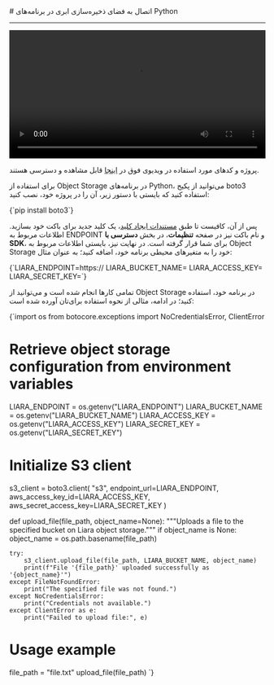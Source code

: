 

<Layout>
<Head>
<title>مستندات اتصال به Object Storage در Python - لیارا</title>
</Head>
# اتصال به فضای ذخیره‌سازی ابری در برنامه‌های Python
<hr className="mb-2" />

<video
  src="https://files.liara.ir/liara/python/python-object-storage.mp4"
  controls="controls"
  className="block w-full"
  width="100%"
/>

<div className="h-2" />
<Alert variant="success">
<p>
پروژه و کدهای مورد استفاده در ویدیوی فوق در <a href="https://github.com/liara-cloud/python-getting-started/tree/objectStorage" className="text-[#2196f3] ">اینجا</a> قابل مشاهده و دسترسی هستند.
</p>
</Alert>

برای استفاده از Object Storage در برنامه‌های Python، می‌توانید از 
پکیج <Important>boto3</Important> استفاده کنید که بایستی با دستور زیر، آن را در پروژه خود، نصب کنید:

<div className="h-2" />
<div dir='ltr'>
    <Highlight className="bash">
        {`pip install boto3`}
    </Highlight>
</div>
<div className="h-2" />

پس از آن، کافیست تا طبق <a href="/object-storage/how-tos/create-key" className="text-[#2196f3] ">مستندات ایجاد کلید</a>، یک کلید جدید برای باکت خود بسازید.
اطلاعات مربوط به ENDPOINT و نام باکت نیز در صفحه **تنظیمات**، در بخش **دسترسی با SDK**، 
برای شما قرار گرفته است.
در نهایت نیز، بایستی 
اطلاعات مربوط به Object Storage خود را 
به متغیرهای محیطی برنامه خود، اضافه کنید؛ به عنوان مثال:

<div className="h-2" />
<div dir='ltr'>
    <Highlight className="bash">
        {`LIARA_ENDPOINT=https://<Liara Bucket Endpoint>
LIARA_BUCKET_NAME=<Bucket Name>
LIARA_ACCESS_KEY=<Access Key>
LIARA_SECRET_KEY=<Secret Key>`}
    </Highlight>
</div>
<div className="h-2" />

تمامی کارها انجام شده است و می‌توانید از Object Storage در برنامه خود، استفاده کنید؛
در ادامه، مثالی از نحوه استفاده برای‌تان آورده شده است: 

<div className="h-2" />
<div dir='ltr'>
    <Highlight className="py">
        {`import os
from botocore.exceptions import NoCredentialsError, ClientError

# Retrieve object storage configuration from environment variables
LIARA_ENDPOINT = os.getenv("LIARA_ENDPOINT")
LIARA_BUCKET_NAME = os.getenv("LIARA_BUCKET_NAME")
LIARA_ACCESS_KEY = os.getenv("LIARA_ACCESS_KEY")
LIARA_SECRET_KEY = os.getenv("LIARA_SECRET_KEY")

# Initialize S3 client
s3_client = boto3.client(
    "s3",
    endpoint_url=LIARA_ENDPOINT,
    aws_access_key_id=LIARA_ACCESS_KEY,
    aws_secret_access_key=LIARA_SECRET_KEY
)

def upload_file(file_path, object_name=None):
    """Uploads a file to the specified bucket on Liara object storage."""
    if object_name is None:
        object_name = os.path.basename(file_path)

    try:
        s3_client.upload_file(file_path, LIARA_BUCKET_NAME, object_name)
        print(f"File '{file_path}' uploaded successfully as '{object_name}'")
    except FileNotFoundError:
        print("The specified file was not found.")
    except NoCredentialsError:
        print("Credentials not available.")
    except ClientError as e:
        print("Failed to upload file:", e)

# Usage example
file_path = "file.txt"
upload_file(file_path)
`}
    </Highlight>
</div>
<div className="h-2" />

</Layout>